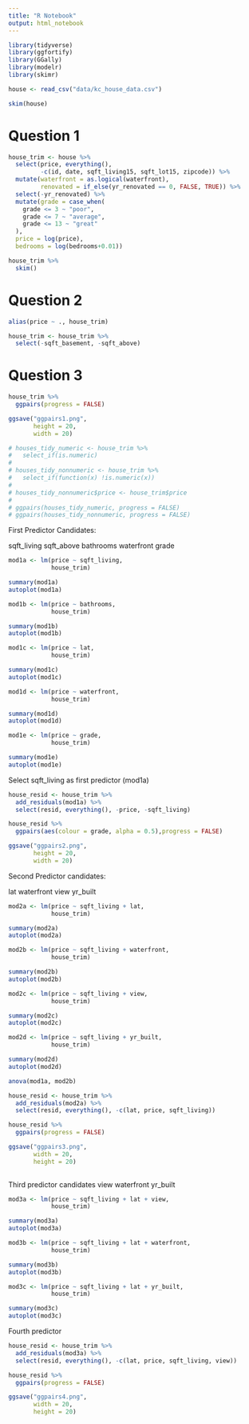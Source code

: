 ```yaml
---
title: "R Notebook"
output: html_notebook
---
```


```r

library(tidyverse)
library(ggfortify)
library(GGally)
library(modelr)
library(skimr)

```

```r

house <- read_csv("data/kc_house_data.csv")

skim(house)

```

# Question 1

```r

house_trim <- house %>% 
  select(price, everything(),
         -c(id, date, sqft_living15, sqft_lot15, zipcode)) %>% 
  mutate(waterfront = as.logical(waterfront),
         renovated = if_else(yr_renovated == 0, FALSE, TRUE)) %>% 
  select(-yr_renovated) %>% 
  mutate(grade = case_when(
    grade <= 3 ~ "poor",
    grade <= 7 ~ "average",
    grade <= 13 ~ "great"
  ),
  price = log(price),
  bedrooms = log(bedrooms+0.01))

house_trim %>% 
  skim()

```
# Question 2

```r

alias(price ~ ., house_trim)

```

```r

house_trim <- house_trim %>% 
  select(-sqft_basement, -sqft_above)

```

# Question 3

```r

house_trim %>% 
  ggpairs(progress = FALSE)

ggsave("ggpairs1.png",
       height = 20,
       width = 20)

```

```r

# houses_tidy_numeric <- house_trim %>%
#   select_if(is.numeric)
# 
# houses_tidy_nonnumeric <- house_trim %>%
#   select_if(function(x) !is.numeric(x))
# 
# houses_tidy_nonnumeric$price <- house_trim$price
# 
# ggpairs(houses_tidy_numeric, progress = FALSE)
# ggpairs(houses_tidy_nonnumeric, progress = FALSE)

```

First Predictor Candidates:

sqft_living
sqft_above
bathrooms
waterfront
grade

```r

mod1a <- lm(price ~ sqft_living,
            house_trim)

summary(mod1a)
autoplot(mod1a)

```

```r

mod1b <- lm(price ~ bathrooms,
            house_trim)

summary(mod1b)
autoplot(mod1b)

```

```r

mod1c <- lm(price ~ lat,
            house_trim)

summary(mod1c)
autoplot(mod1c)

```


```r

mod1d <- lm(price ~ waterfront,
            house_trim)

summary(mod1d)
autoplot(mod1d)

```

```r

mod1e <- lm(price ~ grade,
            house_trim)

summary(mod1e)
autoplot(mod1e)

```

Select sqft_living as first predictor (mod1a)

```r

house_resid <- house_trim %>% 
  add_residuals(mod1a) %>% 
  select(resid, everything(), -price, -sqft_living)

house_resid %>% 
  ggpairs(aes(colour = grade, alpha = 0.5),progress = FALSE)

ggsave("ggpairs2.png",
       height = 20,
       width = 20)

```

Second Predictor candidates:

lat
waterfront
view
yr_built

```r

mod2a <- lm(price ~ sqft_living + lat, 
            house_trim)

summary(mod2a)
autoplot(mod2a)

```

```r

mod2b <- lm(price ~ sqft_living + waterfront, 
            house_trim)

summary(mod2b)
autoplot(mod2b)

```

```r

mod2c <- lm(price ~ sqft_living + view, 
            house_trim)

summary(mod2c)
autoplot(mod2c)

```

```r

mod2d <- lm(price ~ sqft_living + yr_built, 
            house_trim)

summary(mod2d)
autoplot(mod2d)

```

```r

anova(mod1a, mod2b)

```


```r

house_resid <- house_trim %>% 
  add_residuals(mod2a) %>% 
  select(resid, everything(), -c(lat, price, sqft_living))

house_resid %>% 
  ggpairs(progress = FALSE)

ggsave("ggpairs3.png",
       width = 20,
       height = 20)
  
```

Third predictor candidates
view
waterfront
yr_built


```r

mod3a <- lm(price ~ sqft_living + lat + view, 
            house_trim)

summary(mod3a)
autoplot(mod3a)

```

```r

mod3b <- lm(price ~ sqft_living + lat + waterfront, 
            house_trim)

summary(mod3b)
autoplot(mod3b)

```

```r

mod3c <- lm(price ~ sqft_living + lat + yr_built, 
            house_trim)

summary(mod3c)
autoplot(mod3c)

```

Fourth predictor




```r

house_resid <- house_trim %>% 
  add_residuals(mod3a) %>% 
  select(resid, everything(), -c(lat, price, sqft_living, view))

house_resid %>% 
  ggpairs(progress = FALSE)

ggsave("ggpairs4.png",
       width = 20,
       height = 20)

```




